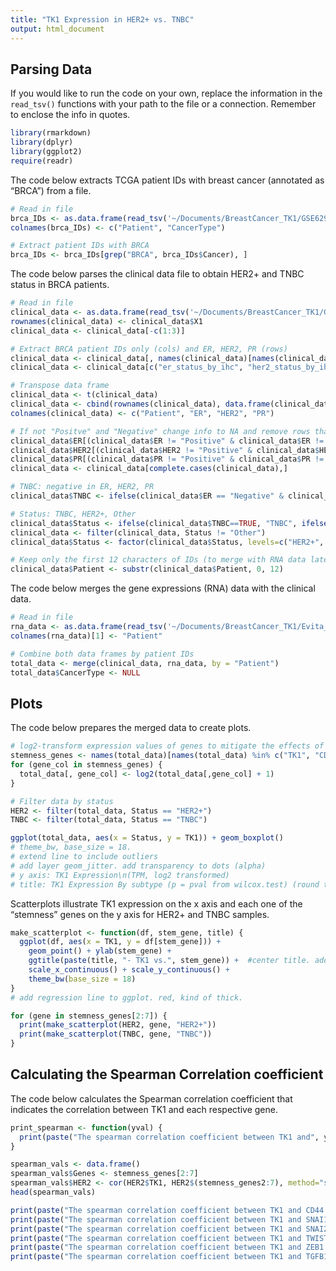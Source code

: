 ```yaml
---
title: "TK1 Expression in HER2+ vs. TNBC"
output: html_document
---
```

## Parsing Data
If you would like to run the code on your own, replace the information in the `read_tsv()` functions with your path to the file or a connection. Remember to enclose the info in quotes. 

```r
library(rmarkdown)
library(dplyr)
library(ggplot2)
require(readr)
```

The code below extracts TCGA patient IDs with breast cancer (annotated as "BRCA") from a file.
```r
# Read in file
brca_IDs <- as.data.frame(read_tsv('~/Documents/BreastCancer_TK1/GSE62944_06_01_15_TCGA_24_CancerType_Samples.txt'))
colnames(brca_IDs) <- c("Patient", "CancerType")

# Extract patient IDs with BRCA
brca_IDs <- brca_IDs[grep("BRCA", brca_IDs$Cancer), ]
```

The code below parses the clinical data file to obtain HER2+ and TNBC status in BRCA patients.
```r
# Read in file
clinical_data <- as.data.frame(read_tsv('~/Documents/BreastCancer_TK1/GSE62944_06_01_15_TCGA_24_548_Clinical_Variables_9264_Samples.txt'))
rownames(clinical_data) <- clinical_data$X1
clinical_data <- clinical_data[-c(1:3)]

# Extract BRCA patient IDs only (cols) and ER, HER2, PR (rows)
clinical_data <- clinical_data[, names(clinical_data)[names(clinical_data) %in% brca_IDs$Patient]]
clinical_data <- clinical_data[c("er_status_by_ihc", "her2_status_by_ihc", "pr_status_by_ihc"),]

# Transpose data frame
clinical_data <- t(clinical_data)
clinical_data <- cbind(rownames(clinical_data), data.frame(clinical_data, row.names = NULL))
colnames(clinical_data) <- c("Patient", "ER", "HER2", "PR")

# If not "Positve" and "Negative" change info to NA and remove rows that have NA in any column
clinical_data$ER[(clinical_data$ER != "Positive" & clinical_data$ER != "Negative")] <- NA
clinical_data$HER2[(clinical_data$HER2 != "Positive" & clinical_data$HER2 != "Negative")] <- NA
clinical_data$PR[(clinical_data$PR != "Positive" & clinical_data$PR != "Negative")] <- NA
clinical_data <- clinical_data[complete.cases(clinical_data),]

# TNBC: negative in ER, HER2, PR
clinical_data$TNBC <- ifelse(clinical_data$ER == "Negative" & clinical_data$HER2 == "Negative" & clinical_data$PR == "Negative", TRUE, FALSE) 

# Status: TNBC, HER2+, Other
clinical_data$Status <- ifelse(clinical_data$TNBC==TRUE, "TNBC", ifelse(clinical_data$HER2=="Positive", "HER2+", "Other"))
clinical_data <- filter(clinical_data, Status != "Other")
clinical_data$Status <- factor(clinical_data$Status, levels=c("HER2+", "TNBC"))

# Keep only the first 12 characters of IDs (to merge with RNA data later on)
clinical_data$Patient <- substr(clinical_data$Patient, 0, 12)
```

The code below merges the gene expressions (RNA) data with the clinical data.
```r
# Read in file
rna_data <- as.data.frame(read_tsv('~/Documents/BreastCancer_TK1/Evita_RNASeq.tsv.gz'))
colnames(rna_data)[1] <- "Patient"

# Combine both data frames by patient IDs
total_data <- merge(clinical_data, rna_data, by = "Patient")
total_data$CancerType <- NULL
```

## Plots

The code below prepares the merged data to create plots. 
```r
# log2-transform expression values of genes to mitigate the effects of outliers
stemness_genes <- names(total_data)[names(total_data) %in% c("TK1", "CD44", "SNAI1", "SNAI2", "TWIST1", "ZEB1", "TGFB1")]
for (gene_col in stemness_genes) {
  total_data[, gene_col] <- log2(total_data[,gene_col] + 1)
}

# Filter data by status
HER2 <- filter(total_data, Status == "HER2+")
TNBC <- filter(total_data, Status == "TNBC")
```


```r
ggplot(total_data, aes(x = Status, y = TK1)) + geom_boxplot()
# theme_bw, base_size = 18.
# extend line to include outliers
# add layer geom_jitter. add transparency to dots (alpha)
# y axis: TK1 Expression\n(TPM, log2 transformed)
# title: TK1 Expression By subtype (p = pval from wilcox.test) (round to two dec)
```

Scatterplots illustrate TK1 expression on the x axis and each one of the "stemness" genes on the y axis for HER2+ and TNBC samples.
```r
make_scatterplot <- function(df, stem_gene, title) {
  ggplot(df, aes(x = TK1, y = df[stem_gene])) + 
    geom_point() + ylab(stem_gene) + 
    ggtitle(paste(title, "- TK1 vs.", stem_gene)) +  #center title. add scc, round to two decimal in perentheses. with symbol.
    scale_x_continuous() + scale_y_continuous() + 
    theme_bw(base_size = 18)
}
# add regression line to ggplot. red, kind of thick. 

for (gene in stemness_genes[2:7]) {
  print(make_scatterplot(HER2, gene, "HER2+"))
  print(make_scatterplot(TNBC, gene, "TNBC"))
}

```

## Calculating the Spearman Correlation coefficient
The code below calculates the Spearman correlation coefficient that indicates the correlation between TK1 and each respective gene.
```r
print_spearman <- function(yval) {
  print(paste("The spearman correlation coefficient between TK1 and", yval, "is", cor(total_data$TK1, total_data$yval, method="spearman")))
}

spearman_vals <- data.frame()
spearman_vals$Genes <- stemness_genes[2:7]
spearman_vals$HER2 <- cor(HER2$TK1, HER2$(stemness_genes2:7), method="spearman")
head(spearman_vals)

print(paste("The spearman correlation coefficient between TK1 and CD44 in HER2+ samples is", cor(HER2$TK1, HER2$CD44, method="spearman"), "."))
print(paste("The spearman correlation coefficient between TK1 and SNAI1 in HER2+ samples is", cor(HER2$TK1, HER2$SNAI1, method="spearman"), "."))
print(paste("The spearman correlation coefficient between TK1 and SNAI2 in HER2+ samples is", cor(HER2$TK1, HER2$SNAI2, method="spearman"), "."))
print(paste("The spearman correlation coefficient between TK1 and TWIST1 in HER2+ samples is", cor(HER2$TK1, HER2$TWIST1, method="spearman"), "."))
print(paste("The spearman correlation coefficient between TK1 and ZEB1 in HER2+ samples is", cor(HER2$TK1, HER2$ZEB1, method="spearman"), "."))
print(paste("The spearman correlation coefficient between TK1 and TGFB1 in HER2+ samples is", cor(HER2$TK1, HER2$TGFB1, method="spearman"), "."))

```
